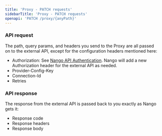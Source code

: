 ```yaml
---
title: 'Proxy - PATCH requests'
sidebarTitle: 'Proxy - PATCH requests'
openapi: 'PATCH /proxy/{anyPath}'
---
```


### API request

The path, query params, and headers you send to the Proxy are all passed on to the external API, except for the configuration headers mentioned here:
* Authorization: See [Nango API Authentication](/reference/api/authentication). Nango will add a new Authorization header for the external API as needed.
* Provider-Config-Key
* Connection-Id
* Retries

### API response

The response from the external API is passed back to you exactly as Nango gets it:
* Response code
* Response headers
* Response body